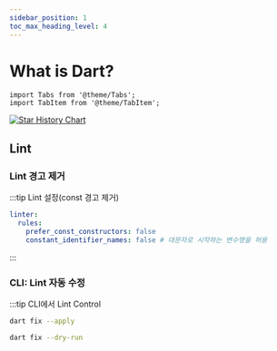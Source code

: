 ```yaml
---
sidebar_position: 1
toc_max_heading_level: 4
---
```


# What is Dart?

```mdx-code-block
import Tabs from '@theme/Tabs';
import TabItem from '@theme/TabItem';
```

[![Star History Chart](https://api.star-history.com/svg?repos=flutter/flutter,facebook/react-native&type=Date)](https://star-history.com/#flutter/flutter&facebook/react-native&Date)

## Lint
### Lint 경고 제거
:::tip Lint 설정(const 경고 제거)
```yaml title="analysis_options.yaml"
linter:
  rules:
    prefer_const_constructors: false
    constant_identifier_names: false # 대문자로 시작하는 변수명을 허용
```
:::

### CLI: Lint 자동 수정
:::tip CLI에서 Lint Control
<Tabs>
  <TabItem value="Lint 자동 수정">

```bash
dart fix --apply
```

  </TabItem>
  <TabItem value="Lint 수정 필요한 부분 출력">

```bash
dart fix --dry-run
```

  </TabItem>
</Tabs>